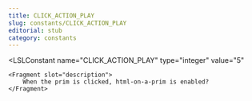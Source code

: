 ```yaml
---
title: CLICK_ACTION_PLAY
slug: constants/CLICK_ACTION_PLAY
editorial: stub
category: constants
---
```


<LSLConstant
	name="CLICK_ACTION_PLAY"
	type="integer"
	value="5"
>
	<Fragment slot="description">
		When the prim is clicked, html-on-a-prim is enabled?
	</Fragment>
</LSLConstant>

